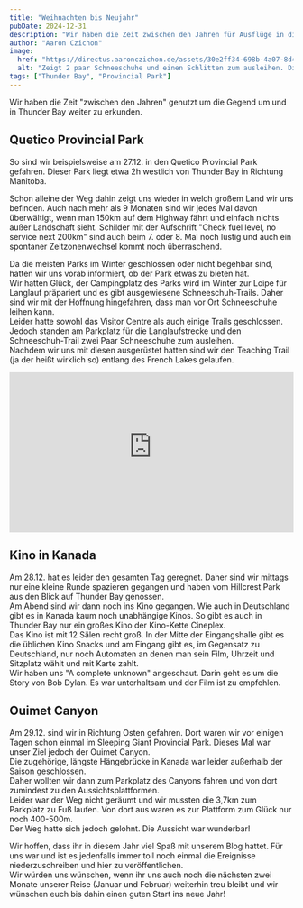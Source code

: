 ```yaml
---
title: "Weihnachten bis Neujahr"
pubDate: 2024-12-31
description: "Wir haben die Zeit zwischen den Jahren für Ausflüge in die Provincial Parks genutzt."
author: "Aaron Czichon"
image:
  href: "https://directus.aaronczichon.de/assets/30e2ff34-698b-4a07-8d43-99da7c3ceedd.jpg?quality=70&width=1600"
  alt: "Zeigt 2 paar Schneeschuhe und einen Schlitten zum ausleihen. Die Schuhe sind in den Schnee gesteckt am Rande eines Parkplatzes welcher mit Schnee bedeckt ist."
tags: ["Thunder Bay", "Provincial Park"]
---
```



Wir haben die Zeit "zwischen den Jahren" genutzt um die Gegend um und in Thunder Bay weiter zu erkunden.   

## Quetico Provincial Park
So sind wir beispielsweise am 27.12. in den Quetico Provincial Park gefahren. Dieser Park liegt etwa 2h westlich von Thunder Bay in Richtung Manitoba.   

Schon alleine der Weg dahin zeigt uns wieder in welch großem Land wir uns befinden. Auch nach mehr als 9 Monaten sind wir jedes Mal davon überwältigt, wenn man 150km auf dem Highway fährt und einfach nichts außer Landschaft sieht. Schilder mit der Aufschrift "Check fuel level, no service next 200km" sind auch beim 7. oder 8. Mal noch lustig und auch ein spontaner Zeitzonenwechsel kommt noch überraschend.

Da die meisten Parks im Winter geschlossen oder nicht begehbar sind, hatten wir uns vorab informiert, ob der Park etwas zu bieten hat.   
Wir hatten Glück, der Campingplatz des Parks wird im Winter zur Loipe für Langlauf präpariert und es gibt ausgewiesene Schneeschuh-Trails. Daher sind wir mit der Hoffnung hingefahren, dass man vor Ort Schneeschuhe leihen kann.   
Leider hatte sowohl das Visitor Centre als auch einige Trails geschlossen.    
Jedoch standen am Parkplatz für die Langlaufstrecke und den Schneeschuh-Trail zwei Paar Schneeschuhe zum ausleihen.   
Nachdem wir uns mit diesen ausgerüstet hatten sind wir den Teaching Trail (ja der heißt wirklich so) entlang des French Lakes gelaufen.

<div style="position: relative; padding-top: 56.25%;">
  <iframe
    src="https://customer-rnx58v5rm01lsk0m.cloudflarestream.com/1e89015aaa62d911e11ae2ffaa14035c/iframe?poster=https%3A%2F%2Fcustomer-rnx58v5rm01lsk0m.cloudflarestream.com%2F1e89015aaa62d911e11ae2ffaa14035c%2Fthumbnails%2Fthumbnail.jpg%3Ftime%3D%26height%3D600"
    loading="lazy"
    style="border: none; position: absolute; top: 0; left: 0; height: 100%; width: 100%;"
    allow="accelerometer; gyroscope; autoplay; encrypted-media; picture-in-picture;"
    allowfullscreen="true"
  ></iframe>
</div>

## Kino in Kanada

Am 28.12. hat es leider den gesamten Tag geregnet. Daher sind wir mittags nur eine kleine Runde spazieren gegangen und haben vom Hillcrest Park aus den Blick auf Thunder Bay genossen.   
Am Abend sind wir dann noch ins Kino gegangen. Wie auch in Deutschland gibt es in Kanada kaum noch unabhängige Kinos. So gibt es auch in Thunder Bay nur ein großes Kino der Kino-Kette Cineplex.    
Das Kino ist mit 12 Sälen recht groß. In der Mitte der Eingangshalle gibt es die üblichen Kino Snacks und am Eingang gibt es, im Gegensatz zu Deutschland, nur noch Automaten an denen man sein Film, Uhrzeit und Sitzplatz wählt und mit Karte zahlt.    
Wir haben uns "A complete unknown" angeschaut. Darin geht es um die Story von Bob Dylan. Es war unterhaltsam und der Film ist zu empfehlen.

<DirectusImage assetId="4845cd2d-f7d0-4dfd-b796-afe9e4bdd81a.jpg" />

## Ouimet Canyon

Am 29.12. sind wir in Richtung Osten gefahren. Dort waren wir vor einigen Tagen schon einmal im Sleeping Giant Provincial Park. Dieses Mal war unser Ziel jedoch der Ouimet Canyon.    
Die zugehörige, längste Hängebrücke in Kanada war leider außerhalb der Saison geschlossen.   
Daher wollten wir dann zum Parkplatz des Canyons fahren und von dort zumindest zu den Aussichtsplattformen.   
Leider war der Weg nicht geräumt und wir mussten die 3,7km zum Parkplatz zu Fuß laufen. Von dort aus waren es zur Plattform zum Glück nur noch 400-500m.    
Der Weg hatte sich jedoch gelohnt. Die Aussicht war wunderbar!

<DirectusGallery folderName="54 Christmas to New Year" />

Wir hoffen, dass ihr in diesem Jahr viel Spaß mit unserem Blog hattet. Für uns war und ist es jedenfalls immer toll noch einmal die Ereignisse niederzuschreiben und hier zu veröffentlichen.   
Wir würden uns wünschen, wenn ihr uns auch noch die nächsten zwei Monate unserer Reise (Januar und Februar) weiterhin treu bleibt und wir wünschen euch bis dahin einen guten Start ins neue Jahr!